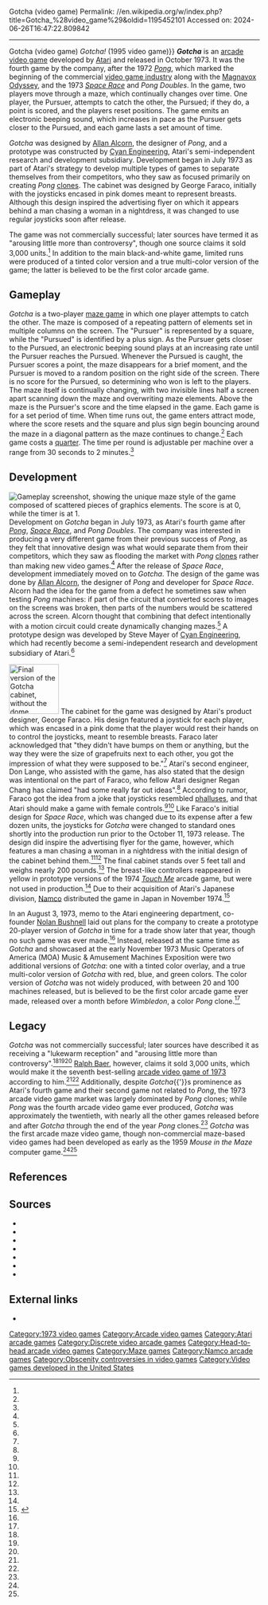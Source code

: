 Gotcha (video game)
Permalink: //en.wikipedia.org/w/index.php?title=Gotcha_%28video_game%29&oldid=1195452101
Accessed on: 2024-06-26T16:47:22.809842



------
Gotcha (video game)
{{short description|1973 arcade game}}
{{about|the 1973 arcade game|the 1995 video game|Gotcha! (1995 video game){{!}}''Gotcha!'' (1995 video game)}}
{{good article}}
{{Infobox video game
|title = Gotcha
|image = Gotcha flyer.jpg
|caption = Flyer showing the original cabinet design
|developer = [[Atari, Inc.|Atari]]
|publisher = {{vgrelease|NA|Atari|JP|[[Namco]]}}
|designer = [[Allan Alcorn]]
|released = {{vgrelease|NA|October 11, 1973|JP|November 1974}}
|genre = [[List of maze video games|Maze]]
|modes = [[Multiplayer video game|Multiplayer]]
|platforms = [[Arcade video game|Arcade]]
|arcade system = 
}}
'''''Gotcha''''' is an [[arcade video game]] developed by [[Atari, Inc.|Atari]] and released in October 1973. It was the fourth game by the company, after the 1972 ''[[Pong]]'', which marked the beginning of the commercial [[video game industry]] along with the [[Magnavox Odyssey]], and the 1973 ''[[Space Race (video game)|Space Race]]'' and ''Pong Doubles''. In the game, two players move through a maze, which continually changes over time. One player, the Pursuer, attempts to catch the other, the Pursued; if they do, a point is scored, and the players reset positions. The game emits an electronic beeping sound, which increases in pace as the Pursuer gets closer to the Pursued, and each game lasts a set amount of time.

''Gotcha'' was designed by [[Allan Alcorn]], the designer of ''Pong'', and a prototype was constructed by [[Cyan Engineering]], Atari's semi-independent research and development subsidiary. Development began in July 1973 as part of Atari's strategy to develop multiple types of games to separate themselves from their competitors, who they saw as focused primarily on creating ''Pong'' [[video game clone|clones]]. The cabinet was designed by George Faraco, initially with the joysticks encased in pink domes meant to represent breasts. Although this design inspired the advertising flyer on which it appears behind a man chasing a woman in a nightdress, it was changed to use regular joysticks soon after release.

The game was not commercially successful; later sources have termed it as "arousing little more than controversy", though one source claims it sold 3,000 units.<ref name="VG"/> In addition to the main black-and-white game, limited runs were produced of a tinted color version and a true multi-color version of the game; the latter is believed to be the first color arcade game.

==Gameplay==
''Gotcha'' is a two-player [[list of maze video games|maze game]] in which one player attempts to catch the other. The maze is composed of a repeating pattern of elements set in multiple columns on the screen. The "Pursuer" is represented by a square, while the "Pursued" is identified by a plus sign. As the Pursuer gets closer to the Pursued, an electronic beeping sound plays at an increasing rate until the Pursuer reaches the Pursued. Whenever the Pursued is caught, the Pursuer scores a point, the maze disappears for a brief moment, and the Pursuer is moved to a random position on the right side of the screen. There is no score for the Pursued, so determining who won is left to the players. The maze itself is continually changing, with two invisible lines half a screen apart scanning down the maze and overwriting maze elements. Above the maze is the Pursuer's score and the time elapsed in the game. Each game is for a set period of time. When time runs out, the game enters attract mode, where the score resets and the square and plus sign begin bouncing around the maze in a diagonal pattern as the maze continues to change.<ref name="IAM"/> Each game costs a [[quarter (United States coin)|quarter]]. The time per round is adjustable per machine over a range from 30 seconds to 2 minutes.<ref name="flyer"/>

==Development==
[[File:Gotcha gameplay.png|thumb|right|Gameplay screenshot, showing the unique maze style of the game composed of scattered pieces of graphics elements. The score is at 0, while the timer is at 1.]]
Development on ''Gotcha'' began in July 1973, as Atari's fourth game after ''[[Pong]]'', ''[[Space Race (video game)|Space Race]]'', and ''Pong Doubles''. The company was interested in producing a very different game from their previous success of ''Pong'', as they felt that innovative design was what would separate them from their competitors, which they saw as flooding the market with ''Pong'' [[video game clone|clones]] rather than making new video games.<ref name="GS"/> After the release of ''Space Race'', development immediately moved on to ''Gotcha''. The design of the game was done by [[Allan Alcorn]], the designer of ''Pong'' and developer for ''Space Race''. Alcorn had the idea for the game from a defect he sometimes saw when testing ''Pong'' machines: if part of the circuit that converted scores to images on the screens was broken, then parts of the numbers would be scattered across the screen. Alcorn thought that combining that defect intentionally with a motion circuit could create dynamically changing mazes.<ref name="AtariInc9899"/> A prototype design was developed by Steve Mayer of [[Cyan Engineering]], which had recently become a semi-independent research and development subsidiary of Atari.<ref name="AtariInc246"/>

[[File:Vp4a front.png|thumb|100px|left|Final version of the ''Gotcha'' cabinet, without the dome controllers]]
The cabinet for the game was designed by Atari's product designer, George Faraco. His design featured a joystick for each player, which was encased in a pink dome that the player would rest their hands on to control the joysticks, meant to resemble breasts. Faraco later acknowledged that "they didn't have bumps on them or anything, but the way they were the size of grapefruits next to each other, you got the impression of what they were supposed to be."<ref name="AtariInc9899"/> Atari's second engineer, Don Lange, who assisted with the game, has also stated that the design was intentional on the part of Faraco, who fellow Atari designer Regan Chang has claimed "had some really far out ideas".<ref name="AtariInc151"/> According to rumor, Faraco got the idea from a joke that joysticks resembled [[phallus]]es, and that Atari should make a game with female controls.<ref name="GO"/><ref name="VPDG"/> Like Faraco's initial design for ''Space Race'', which was changed due to its expense after a few dozen units, the joysticks for ''Gotcha'' were changed to standard ones shortly into the production run prior to the October 11, 1973 release. The design did inspire the advertising flyer for the game, however, which features a man chasing a woman in a nightdress with the initial design of the cabinet behind them.<ref name="AtariInc9899"/><ref name="release"/> The final cabinet stands over 5 feet tall and weighs nearly 200 pounds.<ref name="flyer"/> The breast-like controllers reappeared in yellow in prototype versions of the 1974 ''[[Touch Me (arcade game)|Touch Me]]'' arcade game, but were not used in production.<ref name="AtariInc151"/> Due to their acquisition of Atari's Japanese division, [[Namco]] distributed the game in Japan in November 1974.<ref name="ATVGL:JaO1971-2005">{{cite book|last=Akagi|first=Masumi|url=https://archive.org/stream/ArcadeGameList1971-2005#page/n52/mode/1up|title=ナムコ Namco|work=アーケードTVゲームリスト 国内•海外編 (1971-2005)|edition=1st|publisher=Amusement News Agency|date=13 October 2006|page=51|isbn=978-4990251215|language=ja}}</ref>

In an August 3, 1973, memo to the Atari engineering department, co-founder [[Nolan Bushnell]] laid out plans for the company to create a prototype 20-player version of ''Gotcha'' in time for a trade show later that year, though no such game was ever made.<ref name="AtariInc9899"/> Instead, released at the same time as ''Gotcha'' and showcased at the early November 1973 Music Operators of America (MOA) Music & Amusement Machines Exposition were two additional versions of ''Gotcha'': one with a tinted color overlay, and a true multi-color version of ''Gotcha'' with red, blue, and green colors. The color version of ''Gotcha'' was not widely produced, with between 20 and 100 machines released, but is believed to be the first color arcade game ever made, released over a month before ''Wimbledon'', a color ''Pong'' clone.<ref name="Fries"/>

==Legacy==
''Gotcha'' was not commercially successful; later sources have described it as receiving a "lukewarm reception" and "arousing little more than controversy".<ref name="VG"/><ref name="IAM"/><ref name="TUH"/> [[Ralph Baer]], however, claims it sold 3,000 units, which would make it the seventh best-selling [[1973 in video games|arcade video game of 1973]] according to him.<ref name="AICsales"/><ref name="BaerSales"/> Additionally, despite ''Gotcha''{{'}}s prominence as Atari's fourth game and their second game not related to ''Pong'', the 1973 arcade video game market was largely dominated by ''Pong'' clones; while ''Pong'' was the fourth arcade video game ever produced, ''Gotcha'' was approximately the twentieth, with nearly all the other games released before and after ''Gotcha'' through the end of the year ''Pong'' clones.<ref name="Color"/> ''Gotcha'' was the first arcade maze video game, though non-commercial maze-based video games had been developed as early as the 1959 ''Mouse in the Maze'' computer game.<ref name="IAM"/><ref name="Mouse"/>

==References==
{{reflist|refs=
<ref name="flyer">{{cite book |title=Gotcha advertisement flyer |publisher=[[Atari, Inc.|Atari]] |date=1973 |url=http://flyers.arcade-museum.com/?page=flyer&db=videodb&id=461&image=2}}</ref>
<ref name="AtariInc9899">[[#CITEREF_Atari|Goldberg, Vendel]], pp. 98–99</ref>
<ref name="AtariInc246">[[#CITEREF_Atari|Goldberg, Vendel]], p. 246</ref>
<ref name="GS">[[#CITEREF_Sound|Collins]], p. 8</ref>
<ref name="AtariInc151">[[#CITEREF_Atari|Goldberg, Vendel]], p. 151</ref>
<ref name="release">{{cite magazine |url=http://www.digitpress.com/library/magazines/video_games/video_games_dec82.pdf#page=38 |title=From Cutoffs to Pinstripes |magazine=Video Games |page=38 |publisher=Pumpkin Press |date=December 1982 |volume=1 |issue=3 |last=Bloom |first=Steve |issn=0733-6780}}</ref>
<ref name="Fries">{{cite web |url=https://edfries.wordpress.com/2016/05/25/fixing-color-gotcha/ |title=Fixing Color Gotcha |last=Fries |first=Ed |author-link=Ed Fries |date=2016-05-25 |publisher=Ed Fries |access-date=2016-10-11}}</ref>
<ref name="IAM">{{cite web |url=http://www.arcade-museum.com/game_detail.php?game_id=7985 |title=Gotcha |publisher=International Arcade Museum |access-date=2016-10-11}}</ref>
<ref name="GO">[[#CITEREF_Over|Sheff]], ch. 7</ref>
<ref name="VPDG">[[#CITEREF_Values|Flanagan, Nissenbaum]], p. 117</ref>
<ref name="TUH">[[#CITEREF_TUH|Kent]], ch. 5</ref>
<ref name="AICsales">{{cite web |url=https://allincolorforaquarter.blogspot.com/2012/08/what-was-best-selling-us-arcade-video.html |title=What Was The Best-Selling U.S. Arcade Video Game Prior to Space Invaders? |date=2012-08-30 |last=Smith |first=Keith |publisher=The Golden Age Arcade Historian |access-date=2016-12-06 |archive-url=https://web.archive.org/web/20161006102515/http://allincolorforaquarter.blogspot.com/2012/08/what-was-best-selling-us-arcade-video.html |archive-date=2016-10-06 |url-status=live}}</ref>
<ref name="BaerSales">[[#CITEREF_Begin|Baer]], [https://archive.org/details/VideogamesInTheBeginningRalphH.Baer/page/n31/mode/2up pp. 31–32]</ref>
<ref name="VG">[[#CITEREF_Vintage|Loguidice, Barton]], p. 182</ref>
<ref name="Color">{{cite web |last=Smith |first=Keith |date=2014-05-17 |title=What Were the First Ten Coin-Op Video Games? |publisher=The Golden Age Arcade Historian |url=https://allincolorforaquarter.blogspot.com/2014/05/what-were-first-ten-coin-op-video-games.html |access-date=2016-10-08}}</ref>
<ref name="Mouse">{{cite web |url=https://videogamehistorian.wordpress.com/2014/07/10/people-get-ready-theres-a-train-a-coming/ |title=People Get Ready, There's a Train A-Coming |work=They Create Worlds |last=Smith |first=Alexander |date=2014-07-10 |access-date=2015-12-18 |archive-url=https://web.archive.org/web/20151222172451/https://videogamehistorian.wordpress.com/2014/07/10/people-get-ready-theres-a-train-a-coming/ |archive-date=2015-12-22 |url-status=live}}</ref>
}}

==Sources==
{{refbegin}}
* {{cite book |title=Videogames: In the Beginning |last1=Baer |first1=Ralph H. |author1-link=Ralph H. Baer |date=2005 |publisher=Rolenta Press |isbn=978-0-9643848-1-1 |url=https://archive.org/details/VideogamesInTheBeginningRalphH.Baer |ref=CITEREF_Begin}}
* {{cite book |title=Game Sound: An Introduction to the History, Theory, and Practice of Video Game Music and Sound Design |last=Collins |first=Karen |date=2008-08-08 |publisher=[[MIT Press]] |isbn=978-0-262-03378-7 |ref=CITEREF_Sound}}
* {{cite book |title=Values at Play in Digital Games |last1=Flanagan |first1=Mary |last2=Nissenbaum |first2=Helen |date=2014-06-25 |publisher=[[MIT Press]] |isbn=978-0-262-32445-8 |ref=CITEREF_Values}}
* {{cite book |title=Atari Inc.: Business Is Fun |last1=Goldberg |first1=Marty |last2=Vendel |first2=Curt |publisher=Syzygy Press |date=2012-11-25 |isbn=978-0-9855974-0-5 |url-access=registration |url=https://archive.org/details/atariincbusiness0000gold |ref=CITEREF_Atari}}
* {{cite book |title=[[The Ultimate History of Video Games]] |last=Kent |first=Steven L. |author-link=Steven L. Kent |date=2001-09-06 |publisher=[[Three Rivers Press]] |isbn=978-0-7615-3643-7 |ref=CITEREF_TUH}}
* {{cite book |title=Vintage Games: An Insider Look at the History of Grand Theft Auto, Super Mario, and the Most Influential Games of All Time |last1=Loguidice |first1=Bill |last2=Barton |first2=Matt |date=2012-08-21 |publisher=[[CRC Press]] |isbn=978-1-136-13758-7 |ref=CITEREF_Vintage}}
* {{cite book |title=[[Game Over (Sheff book)|Game Over: How Nintendo Conquered The World]] |last=Sheff |first=David |author-link=David Sheff |publisher=[[Random House]] |date=2011-11-02 |isbn=978-0-307-80074-9 |ref=CITEREF_Over}}
{{refend}}

== External links ==
* {{KLOV game|id=7985|name=Gotcha}}

{{1970s Atari arcade games}}

[[Category:1973 video games]]
[[Category:Arcade video games]]
[[Category:Atari arcade games]]
[[Category:Discrete video arcade games]]
[[Category:Head-to-head arcade video games]]
[[Category:Maze games]]
[[Category:Namco arcade games]]
[[Category:Obscenity controversies in video games]]
[[Category:Video games developed in the United States]]